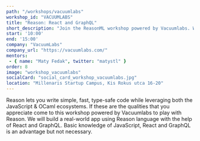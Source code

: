 ```yaml
---
path: "/workshops/vacuumlabs"
workshop_id: "VACUUMLABS"
title: "Reason: React and GraphQL"
short_description: "Join the ReasonML workshop powered by Vacuumlabs. We will build a real-world app using Reason language with the help of React and GraphQL."
start: '10:00'
end: '15:00'
company: "VacuumLabs"
company_url: "https://vacuumlabs.com/"
mentors:
 - { name: "Maty Fedak", twitter: "matystl" }
order: 8
image: "workshop_vacuumlabs"
socialCard: "social_card_workshop_vacuumlabs.jpg"
location: "Millenaris Startup Campus, Kis Rokus utca 16-20"
---
```


Reason lets you write simple, fast, type-safe code while leveraging both the JavaScript & OCaml ecosystems. If these are the qualities
that you appreciate come to this workshop powered by Vacuumlabs to play with Reason. We will build a real-world app using Reason language
with the help of React and GraphQL. Basic knowledge of JavaScript, React and GraphQL is an advantage but not necessary.
